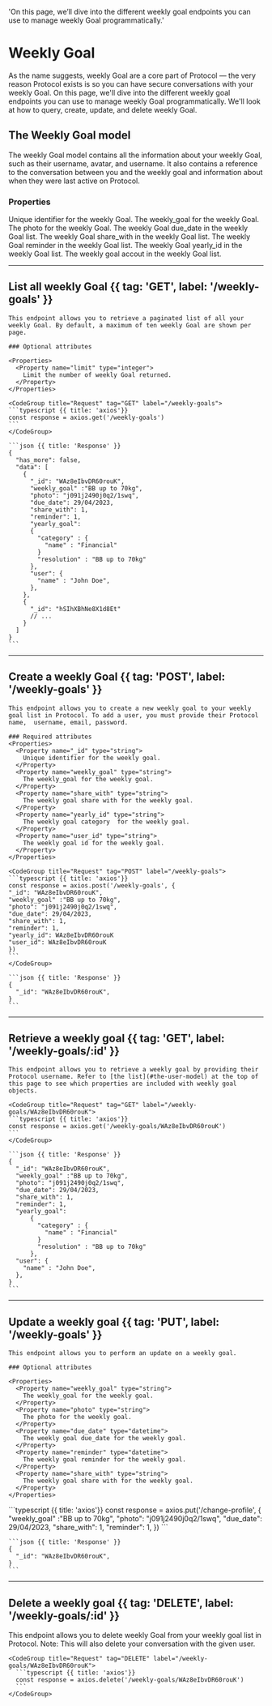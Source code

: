   'On this page, we’ll dive into the different weekly goal endpoints you can use to manage weekly Goal programmatically.'

# Weekly Goal

As the name suggests, weekly Goal are a core part of Protocol — the very reason Protocol exists is so you can have secure conversations with your weekly Goal. On this page, we'll dive into the different weekly goal endpoints you can use to manage weekly Goal programmatically. We'll look at how to query, create, update, and delete weekly Goal.

## The Weekly Goal model

The weekly Goal model contains all the information about your weekly Goal, such as their username, avatar, and username. It also contains a reference to the conversation between you and the weekly goal and information about when they were last active on Protocol.

### Properties

<Properties>
  <Property name="_id" type="string">
    Unique identifier for the weekly Goal.
  </Property>
  <Property name="weekly_goal" type="string">
    The weekly_goal for the weekly Goal.
  </Property>
  <Property name="photo" type="string">
    The photo for the weekly Goal.
  </Property>
  <Property name="due_date" type="string">
    The weekly Goal due_date in the weekly Goal list.
  </Property>
  <Property name="share_with" type="string">
    The weekly Goal share_with in the weekly Goal list.
  </Property>
  <Property name="reminder" type="string">
    The weekly Goal reminder in the weekly Goal list.
  </Property>
  <Property name="yearly_id" type="string">
    The weekly Goal yearly_id in the weekly Goal list.
  </Property>
  <Property name="user_id" type="boolean">
    The weekly goal accout in the weekly Goal list.
  </Property>
</Properties>

---

## List all weekly Goal {{ tag: 'GET', label: '/weekly-goals' }}

<Row>
  <Col>

    This endpoint allows you to retrieve a paginated list of all your weekly Goal. By default, a maximum of ten weekly Goal are shown per page.

    ### Optional attributes

    <Properties>
      <Property name="limit" type="integer">
        Limit the number of weekly Goal returned.
      </Property>
    </Properties>

  </Col>
  <Col sticky>

    <CodeGroup title="Request" tag="GET" label="/weekly-goals">
    ```typescript {{ title: 'axios'}}
    const response = axios.get('/weekly-goals')
    ```
    </CodeGroup>

    ```json {{ title: 'Response' }}
    {
      "has_more": false,
      "data": [
        {
          "_id": "WAz8eIbvDR60rouK",
          "weekly_goal" :"BB up to 70kg",
          "photo": "j091j2490j0q2/1swq",
          "due_date": 29/04/2023,
          "share_with": 1,
          "reminder": 1,
          "yearly_goal":
          {
            "category" : {
              "name" : "Financial"
            }
            "resolution" : "BB up to 70kg"
          },
          "user": {
            "name" : "John Doe",
          },
        },
        {
          "_id": "hSIhXBhNe8X1d8Et"
          // ...
        }
      ]
    }
    ```

  </Col>
</Row>

---

## Create a weekly Goal {{ tag: 'POST', label: '/weekly-goals' }}

<Row>
  <Col>

    This endpoint allows you to create a new weekly goal to your weekly goal list in Protocol. To add a user, you must provide their Protocol name,  username, email, password.

    ### Required attributes
    <Properties>
      <Property name="_id" type="string">
        Unique identifier for the weekly goal.
      </Property>
      <Property name="weekly_goal" type="string">
        The weekly_goal for the weekly goal.
      </Property>
      <Property name="share_with" type="string">
        The weekly goal share with for the weekly goal.
      </Property>
      <Property name="yearly_id" type="string">
        The weekly goal category  for the weekly goal.
      </Property>
      <Property name="user_id" type="string">
        The weekly goal id for the weekly goal.
      </Property>
    </Properties>

  </Col>
  <Col sticky>

    <CodeGroup title="Request" tag="POST" label="/weekly-goals">
    ```typescript {{ title: 'axios'}}
    const response = axios.post('/weekly-goals', {
    "_id": "WAz8eIbvDR60rouK",
    "weekly_goal" :"BB up to 70kg",
    "photo": "j091j2490j0q2/1swq",
    "due_date": 29/04/2023,
    "share_with": 1,
    "reminder": 1,
    "yearly_id": WAz8eIbvDR60rouK
    "user_id": WAz8eIbvDR60rouK
    })
    ```
    </CodeGroup>

    ```json {{ title: 'Response' }}
    {
      "_id": "WAz8eIbvDR60rouK",
    }
    ```

  </Col>
</Row>

---

## Retrieve a weekly goal {{ tag: 'GET', label: '/weekly-goals/:id' }}

<Row>
  <Col>

    This endpoint allows you to retrieve a weekly goal by providing their Protocol username. Refer to [the list](#the-user-model) at the top of this page to see which properties are included with weekly goal objects.

  </Col>
  <Col sticky>

    <CodeGroup title="Request" tag="GET" label="/weekly-goals/WAz8eIbvDR60rouK">
    ```typescript {{ title: 'axios'}}
    const response = axios.get('/weekly-goals/WAz8eIbvDR60rouK')
    ```
    </CodeGroup>

    ```json {{ title: 'Response' }}
    {
      "_id": "WAz8eIbvDR60rouK",
      "weekly_goal" :"BB up to 70kg",
      "photo": "j091j2490j0q2/1swq",
      "due_date": 29/04/2023,
      "share_with": 1,
      "reminder": 1,
      "yearly_goal":
          {
            "category" : {
              "name" : "Financial"
            }
            "resolution" : "BB up to 70kg"
          },
      "user": {
        "name" : "John Doe",
      },
    }
    ```

  </Col>
</Row>

---

## Update a weekly goal {{ tag: 'PUT', label: '/weekly-goals' }}

<Row>
  <Col>

    This endpoint allows you to perform an update on a weekly goal.

    ### Optional attributes

    <Properties>
      <Property name="weekly_goal" type="string">
        The weekly_goal for the weekly goal.
      </Property>
      <Property name="photo" type="string">
        The photo for the weekly goal.
      </Property>
      <Property name="due_date" type="datetime">
        The weekly goal due_date for the weekly goal.
      </Property>
      <Property name="reminder" type="datetime">
        The weekly goal reminder for the weekly goal.
      </Property>
      <Property name="share_with" type="string">
        The weekly goal share with for the weekly goal.
      </Property>
    </Properties>

  </Col>
  <Col sticky>
     <CodeGroup title="Request" tag="PUT" label="/change-profile">
    ```typescript {{ title: 'axios'}}
    const response = axios.put('/change-profile', {
     "weekly_goal" :"BB up to 70kg",
     "photo": "j091j2490j0q2/1swq",
     "due_date": 29/04/2023,
     "share_with": 1,
     "reminder": 1,
     })
    ```
    </CodeGroup>

    ```json {{ title: 'Response' }}
    {
      "_id": "WAz8eIbvDR60rouK",
    }
    ```

  </Col>
</Row>

---

## Delete a weekly goal {{ tag: 'DELETE', label: '/weekly-goals/:id' }}

<Row>
  <Col>
    This endpoint allows you to delete weekly Goal from your weekly goal list in Protocol. Note: This will also delete your conversation with the given user.

  </Col>
  <Col sticky>

    <CodeGroup title="Request" tag="DELETE" label="/weekly-goals/WAz8eIbvDR60rouK">
      ```typescript {{ title: 'axios'}}
      const response = axios.delete('/weekly-goals/WAz8eIbvDR60rouK')
      ```
    </CodeGroup>

  </Col>
</Row>
